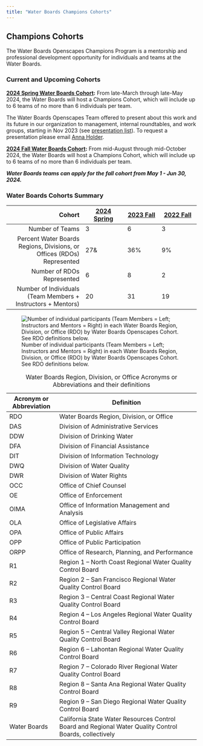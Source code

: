 ```yaml
---
title: "Water Boards Champions Cohorts"
---
```


## Champions Cohorts

The Water Boards Openscapes Champions Program is a mentorship and professional development opportunity for individuals and teams at the Water Boards.

### Current and Upcoming Cohorts

[**2024 Spring Water Boards Cohort**](https://cawaterboarddatacenter.github.io/swrcb-openscapes/cohorts/swrcb_2024S.html)**:** From late-March through late-May 2024, the Water Boards will host a Champions Cohort, which will include up to 6 teams of no more than 6 individuals per team.

The Water Boards Openscapes Team offered to present about this work and its future in our organization to management, internal roundtables, and work groups, starting in Nov 2023 (see [presentation list](https://github.com/CAWaterBoardDataCenter/swrcb-openscapes/issues/15)). To request a presentation please email [Anna Holder](mailto:anna.holder@waterboards.ca.gov).

[**2024 Fall Water Boards Cohort**](https://cawaterboarddatacenter.github.io/swrcb-openscapes/cohorts/swrcb_2024F.html)**:** From mid-August through mid-October 2024, the Water Boards will host a Champions Cohort, which will include up to 6 teams of no more than 6 individuals per team.

***Water Boards teams can apply for the fall cohort from May 1 - Jun 30, 2024.***

### Water Boards Cohorts Summary

|                                                                 Cohort | [2024 Spring](https://cawaterboarddatacenter.github.io/swrcb-openscapes/cohorts/swrcb_2024S.html) | [2023 Fall](https://cawaterboarddatacenter.github.io/swrcb-openscapes/cohorts/swrcb_2023.html) | [2022 Fall](https://cawaterboarddatacenter.github.io/swrcb-openscapes/cohorts/swrcb_2022.html) |
|-------------------:|-----------|---------|----------|
|                                                        Number of Teams | 3                                                                                                 | 6                                                                                              | 3                                                                                              |
| Percent Water Boards Regions, Divisions, or Offices (RDOs) Represented | 27&                                                                                               | 36%                                                                                            | 9%                                                                                             |
|                                             Number of RDOs Represented | 6                                                                                                 | 8                                                                                              | 2                                                                                              |
|           Number of Individuals (Team Members + Instructors + Mentors) | 20                                                                                                | 31                                                                                             | 19                                                                                             |

![Number of individual participants (Team Members = Left; Instructors and Mentors = Right) in each Water Boards Region, Division, or Office (RDO) by Water Boards Openscapes Cohort. See RDO definitions below.](images/annual-rdo.png)

| Acronym or Abbreviation | Definition                                                                                             |
|-------------------|-----------------------------------------------------|
| RDO                     | Water Boards Region, Division, or Office                                                               |
| DAS                     | Division of Administrative Services                                                                    |
| DDW                     | Division of Drinking Water                                                                             |
| DFA                     | Division of Financial Assistance                                                                       |
| DIT                     | Division of Information Technology                                                                     |
| DWQ                     | Division of Water Quality                                                                              |
| DWR                     | Division of Water Rights                                                                               |
| OCC                     | Office of Chief Counsel                                                                                |
| OE                      | Office of Enforcement                                                                                  |
| OIMA                    | Office of Information Management and Analysis                                                          |
| OLA                     | Office of Legislative Affairs                                                                          |
| OPA                     | Office of Public Affairs                                                                               |
| OPP                     | Office of Public Participation                                                                         |
| ORPP                    | Office of Research, Planning, and Performance                                                          |
| R1                      | Region 1 -- North Coast Regional Water Quality Control Board                                           |
| R2                      | Region 2 -- San Francisco Regional Water Quality Control Board                                         |
| R3                      | Region 3 -- Central Coast Regional Water Quality Control Board                                         |
| R4                      | Region 4 -- Los Angeles Regional Water Quality Control Board                                           |
| R5                      | Region 5 -- Central Valley Regional Water Quality Control Board                                        |
| R6                      | Region 6 -- Lahontan Regional Water Quality Control Board                                              |
| R7                      | Region 7 -- Colorado River Regional Water Quality Control Board                                        |
| R8                      | Region 8 -- Santa Ana Regional Water Quality Control Board                                             |
| R9                      | Region 9 -- San Diego Regional Water Quality Control Board                                             |
| Water Boards            | California State Water Resources Control Board and Regional Water Quality Control Boards, collectively |

: Water Boards Region, Division, or Office Acronyms or Abbreviations and their definitions
